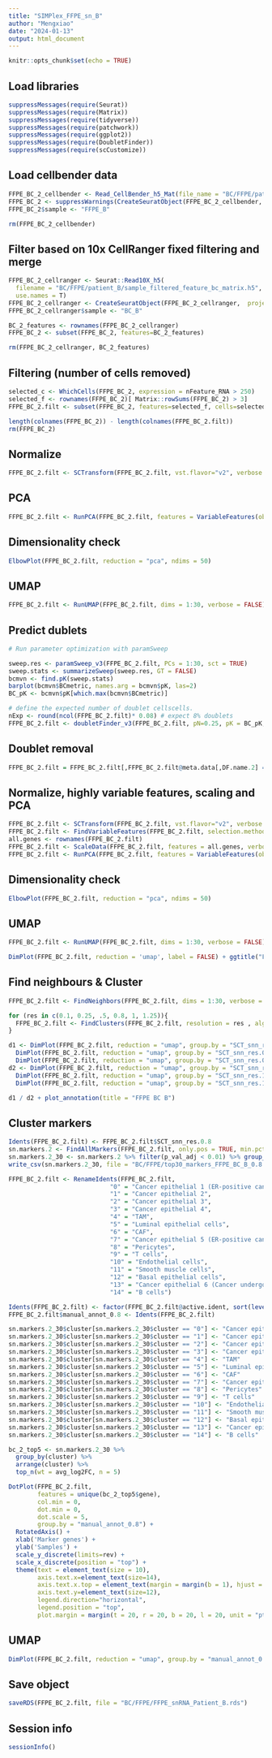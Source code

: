 ```yaml
---
title: "SIMPlex_FFPE_sn_B"
author: "Mengxiao"
date: "2024-01-13"
output: html_document
---
```


```r
knitr::opts_chunk$set(echo = TRUE)
```

## Load libraries

```r
suppressMessages(require(Seurat))
suppressMessages(require(Matrix))
suppressMessages(require(tidyverse))
suppressMessages(require(patchwork))
suppressMessages(require(ggplot2))
suppressMessages(require(DoubletFinder))
suppressMessages(require(scCustomize))
```

## Load cellbender data

```r
FFPE_BC_2_cellbender <- Read_CellBender_h5_Mat(file_name = "BC/FFPE/patient_B_cellbender_filtered.h5", use.names = TRUE)
FFPE_BC_2 <- suppressWarnings(CreateSeuratObject(FFPE_BC_2_cellbender,  project = "SIMPlex_FFPE"))
FFPE_BC_2$sample <- "FFPE_B"

rm(FFPE_BC_2_cellbender)
```

## Filter based on 10x CellRanger fixed filtering and merge

```r
FFPE_BC_2_cellranger <- Seurat::Read10X_h5(
  filename = "BC/FFPE/patient_B/sample_filtered_feature_bc_matrix.h5",
  use.names = T)
FFPE_BC_2_cellranger <- CreateSeuratObject(FFPE_BC_2_cellranger,  project = "SIMPlex_FFPE")
FFPE_BC_2_cellranger$sample <- "BC_B"

BC_2_features <- rownames(FFPE_BC_2_cellranger)
FFPE_BC_2 <- subset(FFPE_BC_2, features=BC_2_features)

rm(FFPE_BC_2_cellranger, BC_2_features)
```

## Filtering (number of cells removed)

```r
selected_c <- WhichCells(FFPE_BC_2, expression = nFeature_RNA > 250)
selected_f <- rownames(FFPE_BC_2)[ Matrix::rowSums(FFPE_BC_2) > 3]
FFPE_BC_2.filt <- subset(FFPE_BC_2, features=selected_f, cells=selected_c)

length(colnames(FFPE_BC_2)) - length(colnames(FFPE_BC_2.filt))
rm(FFPE_BC_2)
```

## Normalize

```r
FFPE_BC_2.filt <- SCTransform(FFPE_BC_2.filt, vst.flavor="v2", verbose = FALSE)
```

## PCA

```r
FFPE_BC_2.filt <- RunPCA(FFPE_BC_2.filt, features = VariableFeatures(object = FFPE_BC_2.filt), verbose = FALSE)
```

## Dimensionality check

```r
ElbowPlot(FFPE_BC_2.filt, reduction = "pca", ndims = 50)
```

## UMAP

```r
FFPE_BC_2.filt <- RunUMAP(FFPE_BC_2.filt, dims = 1:30, verbose = FALSE)
```

## Predict dublets

```r
# Run parameter optimization with paramSweep

sweep.res <- paramSweep_v3(FFPE_BC_2.filt, PCs = 1:30, sct = TRUE)
sweep.stats <- summarizeSweep(sweep.res, GT = FALSE)
bcmvn <- find.pK(sweep.stats)
barplot(bcmvn$BCmetric, names.arg = bcmvn$pK, las=2)
BC_pK <- bcmvn$pK[which.max(bcmvn$BCmetric)]

# define the expected number of doublet cellscells.
nExp <- round(ncol(FFPE_BC_2.filt)* 0.08) # expect 8% doublets
FFPE_BC_2.filt <- doubletFinder_v3(FFPE_BC_2.filt, pN=0.25, pK = BC_pK, nExp = nExp, PCs = 1:30, sct = TRUE)
```

## Doublet removal

```r
FFPE_BC_2.filt = FFPE_BC_2.filt[,FFPE_BC_2.filt@meta.data[,DF.name.2] == "Singlet"]
```

## Normalize, highly variable features, scaling and PCA

```r
FFPE_BC_2.filt <- SCTransform(FFPE_BC_2.filt, vst.flavor="v2", verbose = FALSE)
FFPE_BC_2.filt <- FindVariableFeatures(FFPE_BC_2.filt, selection.method = "vst", verbose = FALSE)
all.genes <- rownames(FFPE_BC_2.filt)
FFPE_BC_2.filt <- ScaleData(FFPE_BC_2.filt, features = all.genes, verbose = FALSE)
FFPE_BC_2.filt <- RunPCA(FFPE_BC_2.filt, features = VariableFeatures(object = FFPE_BC_2.filt), verbose = FALSE)
```

## Dimensionality check

```r
ElbowPlot(FFPE_BC_2.filt, reduction = "pca", ndims = 50)
```

## UMAP

```r
FFPE_BC_2.filt <- RunUMAP(FFPE_BC_2.filt, dims = 1:30, verbose = FALSE)

DimPlot(FFPE_BC_2.filt, reduction = 'umap', label = FALSE) + ggtitle("FFPE BC B")
```

## Find neighbours & Cluster

```r
FFPE_BC_2.filt <- FindNeighbors(FFPE_BC_2.filt, dims = 1:30, verbose = FALSE)

for (res in c(0.1, 0.25, .5, 0.8, 1, 1.25)){
  FFPE_BC_2.filt <- FindClusters(FFPE_BC_2.filt, resolution = res , algorithm = 1, verbose = FALSE)
}

d1 <- DimPlot(FFPE_BC_2.filt, reduction = "umap", group.by = "SCT_snn_res.0.1", label = TRUE) + 
  DimPlot(FFPE_BC_2.filt, reduction = "umap", group.by = "SCT_snn_res.0.25", label = TRUE) + 
  DimPlot(FFPE_BC_2.filt, reduction = "umap", group.by = "SCT_snn_res.0.5", label = TRUE)
d2 <- DimPlot(FFPE_BC_2.filt, reduction = "umap", group.by = "SCT_snn_res.0.8", label = TRUE) + 
  DimPlot(FFPE_BC_2.filt, reduction = "umap", group.by = "SCT_snn_res.1", label = TRUE) + 
  DimPlot(FFPE_BC_2.filt, reduction = "umap", group.by = "SCT_snn_res.1.25", label = TRUE)

d1 / d2 + plot_annotation(title = "FFPE BC B")
```

## Cluster markers

```r
Idents(FFPE_BC_2.filt) <- FFPE_BC_2.filt$SCT_snn_res.0.8
sn.markers.2 <- FindAllMarkers(FFPE_BC_2.filt, only.pos = TRUE, min.pct = 0.25, logfc.threshold = 0.25, verbose = FALSE)
sn.markers.2_30 <- sn.markers.2 %>% filter(p_val_adj < 0.01) %>% group_by(cluster) %>% slice_max(n = 30, order_by = avg_log2FC)
write_csv(sn.markers.2_30, file = "BC/FFPE/top30_markers_FFPE_BC_B_0.8.csv")

FFPE_BC_2.filt <- RenameIdents(FFPE_BC_2.filt,
                            "0" = "Cancer epithelial 1 (ER-positive cancer 1)",
                            "1" = "Cancer epithelial 2",
                            "2" = "Cancer epithelial 3",
                            "3" = "Cancer epithelial 4",
                            "4" = "TAM",
                            "5" = "Luminal epithelial cells",
                            "6" = "CAF",
                            "7" = "Cancer epithelial 5 (ER-positive cancer 2)",
                            "8" = "Pericytes",
                            "9" = "T cells",
                            "10" = "Endothelial cells",
                            "11" = "Smooth muscle cells",
                            "12" = "Basal epithelial cells",
                            "13" = "Cancer epithelial 6 (Cancer undergoing EMT)",
                            "14" = "B cells")

Idents(FFPE_BC_2.filt) <- factor(FFPE_BC_2.filt@active.ident, sort(levels(FFPE_BC_2.filt@active.ident)))
FFPE_BC_2.filt$manual_annot_0.8 <- Idents(FFPE_BC_2.filt)

sn.markers.2_30$cluster[sn.markers.2_30$cluster == "0"] <- "Cancer epithelial 1 (ER-positive cancer 1)"
sn.markers.2_30$cluster[sn.markers.2_30$cluster == "1"] <- "Cancer epithelial 2"
sn.markers.2_30$cluster[sn.markers.2_30$cluster == "2"] <- "Cancer epithelial 3"
sn.markers.2_30$cluster[sn.markers.2_30$cluster == "3"] <- "Cancer epithelial 4"
sn.markers.2_30$cluster[sn.markers.2_30$cluster == "4"] <- "TAM"
sn.markers.2_30$cluster[sn.markers.2_30$cluster == "5"] <- "Luminal epithelial cells"
sn.markers.2_30$cluster[sn.markers.2_30$cluster == "6"] <- "CAF"
sn.markers.2_30$cluster[sn.markers.2_30$cluster == "7"] <- "Cancer epithelial 5 (ER-positive cancer 2)"
sn.markers.2_30$cluster[sn.markers.2_30$cluster == "8"] <- "Pericytes"
sn.markers.2_30$cluster[sn.markers.2_30$cluster == "9"] <- "T cells"
sn.markers.2_30$cluster[sn.markers.2_30$cluster == "10"] <- "Endothelial cells"
sn.markers.2_30$cluster[sn.markers.2_30$cluster == "11"] <- "Smooth muscle cells"
sn.markers.2_30$cluster[sn.markers.2_30$cluster == "12"] <- "Basal epithelial cells"
sn.markers.2_30$cluster[sn.markers.2_30$cluster == "13"] <- "Cancer epithelial 6 (Cancer undergoing EMT)"
sn.markers.2_30$cluster[sn.markers.2_30$cluster == "14"] <- "B cells"

bc_2_top5 <- sn.markers.2_30 %>%
  group_by(cluster) %>%
  arrange(cluster) %>%
  top_n(wt = avg_log2FC, n = 5)

DotPlot(FFPE_BC_2.filt, 
        features = unique(bc_2_top5$gene), 
        col.min = 0, 
        dot.min = 0, 
        dot.scale = 5,
        group.by = "manual_annot_0.8") +
  RotatedAxis() + 
  xlab('Marker genes') + 
  ylab('Samples') + 
  scale_y_discrete(limits=rev) + 
  scale_x_discrete(position = "top") + 
  theme(text = element_text(size = 10), 
        axis.text.x=element_text(size=14),
        axis.text.x.top = element_text(margin = margin(b = 1), hjust = 0),
        axis.text.y=element_text(size=12), 
        legend.direction="horizontal", 
        legend.position = "top",
        plot.margin = margin(t = 20, r = 20, b = 20, l = 20, unit = "pt"))
```

## UMAP

```r
DimPlot(FFPE_BC_2.filt, reduction = "umap", group.by = "manual_annot_0.8")
```

## Save object

```r
saveRDS(FFPE_BC_2.filt, file = "BC/FFPE/FFPE_snRNA_Patient_B.rds")
```

## Session info

```r
sessionInfo()
```
